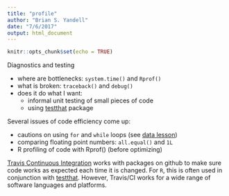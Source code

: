```yaml
---
title: "profile"
author: "Brian S. Yandell"
date: "7/6/2017"
output: html_document
---
```


```r
knitr::opts_chunk$set(echo = TRUE)
```

Diagnostics and testing

- where are bottlenecks: `system.time()` and `Rprof()`
- what is broken: `traceback()` and `debug()`
- does it do what I want:
    + informal unit testing of small pieces of code
    + using [testthat](https://github.com/hadley/testthat) package
    
Several issues of code efficiency come up:

- cautions on using `for` and `while` loops (see [data lesson](../curate/data.Rmd))
- comparing floating point numbers: `all.equal()` and `1L`
- R profiling of code with Rprof() (before optimizing)

[Travis Continuous Integration](https://travis-ci.org/) works with packages on github to make sure code works as expected each time it is changed. For `R`, this is often used in conjunction with [testthat](https://github.com/hadley/testthat). However, Travis/CI works for a wide range of software languages and platforms.

